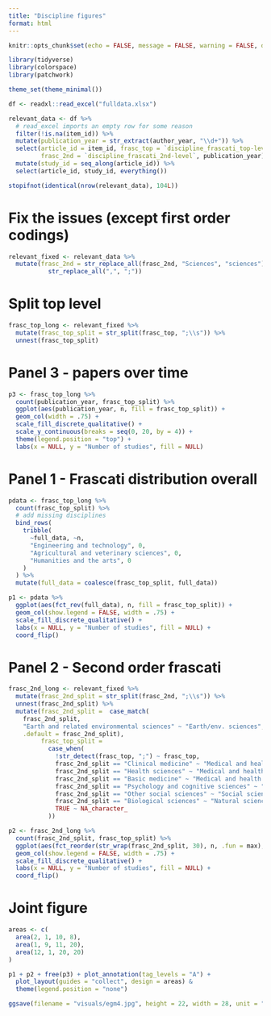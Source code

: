 ```yaml
---
title: "Discipline figures"
format: html
---
```


```r
knitr::opts_chunk$set(echo = FALSE, message = FALSE, warning = FALSE, dpi = 600)
```

```r
library(tidyverse)
library(colorspace)
library(patchwork)

theme_set(theme_minimal())

df <- readxl::read_excel("fulldata.xlsx")

relevant_data <- df %>% 
  # read_excel imports an empty row for some reason
  filter(!is.na(item_id)) %>% 
  mutate(publication_year = str_extract(author_year, "\\d+")) %>% 
  select(article_id = item_id, frasc_top = `discipline_frascati_top-level`,
         frasc_2nd = `discipline_frascati_2nd-level`, publication_year) %>% 
  mutate(study_id = seq_along(article_id)) %>% 
  select(article_id, study_id, everything())

stopifnot(identical(nrow(relevant_data), 104L))
```

# Fix the issues (except first order codings)

```r
relevant_fixed <- relevant_data %>% 
  mutate(frasc_2nd = str_replace_all(frasc_2nd, "Sciences", "sciences") %>% 
           str_replace_all(",", ";"))
```


# Split top level
```r
frasc_top_long <- relevant_fixed %>% 
  mutate(frasc_top_split = str_split(frasc_top, ";\\s")) %>% 
  unnest(frasc_top_split)
```


# Panel 3 - papers over time
```r
p3 <- frasc_top_long %>% 
  count(publication_year, frasc_top_split) %>% 
  ggplot(aes(publication_year, n, fill = frasc_top_split)) +
  geom_col(width = .75) +
  scale_fill_discrete_qualitative() +
  scale_y_continuous(breaks = seq(0, 20, by = 4)) +
  theme(legend.position = "top") +
  labs(x = NULL, y = "Number of studies", fill = NULL)
```

# Panel 1 - Frascati distribution overall
```r
pdata <- frasc_top_long %>% 
  count(frasc_top_split) %>% 
  # add missing disciplines
  bind_rows(
    tribble(
      ~full_data, ~n,
      "Engineering and technology", 0,
      "Agricultural and veterinary sciences", 0,
      "Humanities and the arts", 0
    )
  ) %>% 
  mutate(full_data = coalesce(frasc_top_split, full_data))

p1 <- pdata %>% 
  ggplot(aes(fct_rev(full_data), n, fill = frasc_top_split)) +
  geom_col(show.legend = FALSE, width = .75) +
  scale_fill_discrete_qualitative() +
  labs(x = NULL, y = "Number of studies", fill = NULL) +
  coord_flip()
```

# Panel 2 - Second order frascati
```r
frasc_2nd_long <- relevant_fixed %>% 
  mutate(frasc_2nd_split = str_split(frasc_2nd, ";\\s")) %>% 
  unnest(frasc_2nd_split) %>% 
  mutate(frasc_2nd_split =  case_match(
    frasc_2nd_split,
    "Earth and related environmental sciences" ~ "Earth/env. sciences",
    .default = frasc_2nd_split),
         frasc_top_split = 
           case_when(
             !str_detect(frasc_top, ";") ~ frasc_top,
             frasc_2nd_split == "Clinical medicine" ~ "Medical and health sciences",
             frasc_2nd_split == "Health sciences" ~ "Medical and health sciences",
             frasc_2nd_split == "Basic medicine" ~ "Medical and health sciences",
             frasc_2nd_split == "Psychology and cognitive sciences" ~ "Social sciences",
             frasc_2nd_split == "Other social sciences" ~ "Social sciences",
             frasc_2nd_split == "Biological sciences" ~ "Natural sciences",
             TRUE ~ NA_character_
           ))
```

```r
p2 <- frasc_2nd_long %>% 
  count(frasc_2nd_split, frasc_top_split) %>% 
  ggplot(aes(fct_reorder(str_wrap(frasc_2nd_split, 30), n, .fun = max), n, fill = frasc_top_split)) +
  geom_col(show.legend = FALSE, width = .75) +
  scale_fill_discrete_qualitative() +
  labs(x = NULL, y = "Number of studies", fill = NULL) +
  coord_flip()
```

# Joint figure
```r
areas <- c(
  area(2, 1, 10, 8),
  area(1, 9, 11, 20),
  area(12, 1, 20, 20)
)

p1 + p2 + free(p3) + plot_annotation(tag_levels = "A") +
  plot_layout(guides = "collect", design = areas) & 
  theme(legend.position = "none")

ggsave(filename = "visuals/egm4.jpg", height = 22, width = 28, unit = "cm")
```

